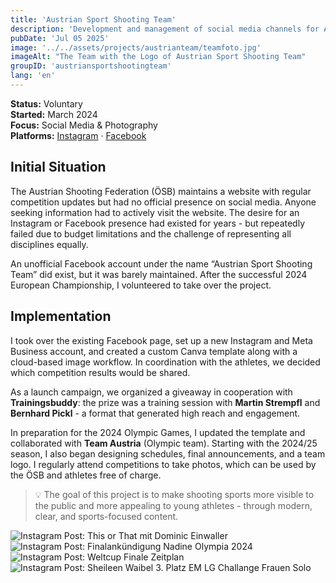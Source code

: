 ```yaml
---
title: 'Austrian Sport Shooting Team'
description: 'Development and management of social media channels for Austria’s national shooting team - including content creation, photography, and design.'
pubDate: 'Jul 05 2025'
image: '../../assets/projects/austrianteam/teamfoto.jpg'
imageAlt: "The Team with the Logo of Austrian Sport Shooting Team"
groupID: 'austriansportshootingteam'
lang: 'en'
---
```


**Status:** Voluntary  
**Started:** March 2024  
**Focus:** Social Media & Photography  
**Platforms:** <a href="https://www.instagram.com/austrian.sportshooting.team" target="_blank" rel="noopener noreferrer">Instagram</a> · <a href="https://www.facebook.com/p/Austrian-Sport-Shooting-Team-100063777090860/" target="_blank" rel="noopener noreferrer">Facebook</a>

## Initial Situation

The Austrian Shooting Federation (ÖSB) maintains a website with regular competition updates but had no official presence on social media. Anyone seeking information had to actively visit the website. The desire for an Instagram or Facebook presence had existed for years - but repeatedly failed due to budget limitations and the challenge of representing all disciplines equally.

An unofficial Facebook account under the name “Austrian Sport Shooting Team” did exist, but it was barely maintained. After the successful 2024 European Championship, I volunteered to take over the project.

## Implementation

I took over the existing Facebook page, set up a new Instagram and Meta Business account, and created a custom Canva template along with a cloud-based image workflow. In coordination with the athletes, we decided which competition results would be shared.

As a launch campaign, we organized a giveaway in cooperation with **Trainingsbuddy**: the prize was a training session with **Martin Strempfl** and **Bernhard Pickl** - a format that generated high reach and engagement.

In preparation for the 2024 Olympic Games, I updated the template and collaborated with **Team Austria** (Olympic team). Starting with the 2024/25 season, I also began designing schedules, final announcements, and a team logo. I regularly attend competitions to take photos, which can be used by the ÖSB and athletes free of charge.

> 💡 The goal of this project is to make shooting sports more visible to the public and more appealing to young athletes - through modern, clear, and sports-focused content.


<div class="post-image-grid">
    <Image src={InstaPost1} alt="Instagram Post: This or That mit Dominic Einwaller" />
    <Image src={InstaPost2} alt="Instagram Post: Finalankündigung Nadine Olympia 2024" />
    <Image src={InstaPost3} alt="Instagram Post: Weltcup Finale Zeitplan" />
    <Image src={InstaPost4} alt="Instagram Post: Sheileen Waibel 3. Platz EM LG Challange Frauen Solo" />
</div>
